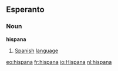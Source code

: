 ==Esperanto==
===Noun===
'''hispana'''
# [[Spanish]] [[language]]

[[eo:hispana]]
[[fr:hispana]]
[[io:Hispana]]
[[nl:hispana]]
